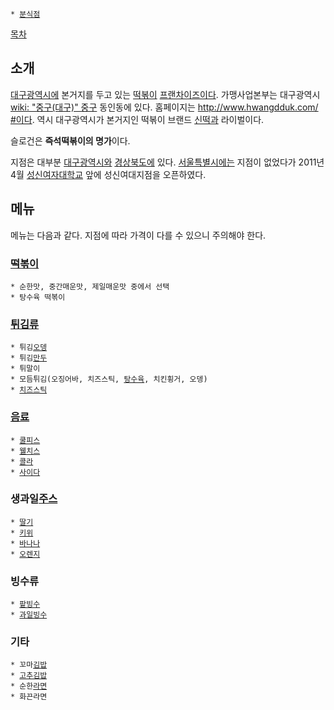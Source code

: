  * [[분식점]]

[[목차]]
== 소개 ==
[[대구광역시]]에 본거지를 두고 있는 [[떡볶이]] [[프랜차이즈]]이다. 가맹사업본부는 대구광역시 [[wiki: "중구(대구)" 중구]] 동인동에 있다. 홈페이지는 [[http://www.hwangdduk.com/ #]]이다. 역시 대구광역시가 본거지인 떡볶이 브랜드 [[신떡]]과 라이벌이다.

슬로건은 '''즉석떡볶이의 명가'''이다.

지점은 대부분 [[대구광역시]]와 [[경상북도]]에 있다. [[서울특별시]]에는 지점이 없었다가 2011년 4월 [[성신여자대학교]] 앞에 성신여대지점을 오픈하였다.

== 메뉴 ==
메뉴는 다음과 같다. 지점에 따라 가격이 다를 수 있으니 주의해야 한다.

=== [[떡볶이]] ===
 * 순한맛, 중간매운맛, 제일매운맛 중에서 선택
 * 탕수육 떡볶이

=== [[튀김]]류 ===
 * 튀김[[오뎅]]
 * 튀김[[만두]]
 * 튀말이
 * 모듬튀김(오징어바, 치즈스틱, [[탕수육]], 치킨휭거, 오뎅)
 * [[치즈스틱]]

=== [[음료]] ===
 * [[쿨피스]]
 * [[웰치스]]
 * [[콜라]]
 * [[사이다]]

=== 생과일[[주스]] ===
 * [[딸기]]
 * [[키위]]
 * [[바나나]]
 * [[오렌지]]

=== 빙수류 ===
 * [[팥빙수]]
 * [[과일]]빙수

=== 기타 ===
 * 꼬마[[김밥]]
 * [[고추]]김밥
 * 순한[[라면]]
 * 화끈라면
